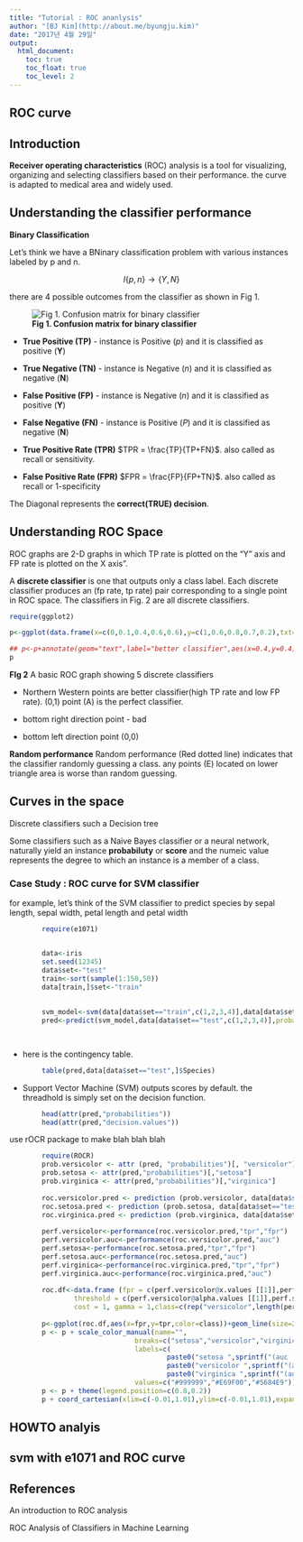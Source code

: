 ---
title: "Tutorial : ROC ananlysis"
author: "[BJ Kim](http://about.me/byungju.kim)"
date: "2017년 4월 29일"
output: 
  html_document: 
    toc: true
    toc_float: true
    toc_level: 2
---

## ROC curve 

## Introduction

**Receiver operating characteristics** (ROC) analysis is a tool for visualizing, organizing and selecting classifiers based on their performance. the curve is adapted to medical area and widely used.


## Understanding the classifier performance

**Binary Classification**

Let's think we have a BNinary classification problem with various instances labeled by p and n.

$$ I\{p,n\} \rightarrow \{Y,N\} $$

there are 4 possible outcomes from the classifier as shown in Fig 1.

![**Fig 1. Confusion matrix for binary classifier**](./figs/01confusionmatrix.png)

- **True Positive (TP)** - instance is Positive (*p*) and it is classified as positive (**Y**)

- **True Negative (TN)** - instance is Negative (*n*) and it is classified as negative (**N**)

- **False Positive (FP)** - instance is Negative (*n*) and it is classified as positive (**Y**)

- **False Negative (FN)** - instance is Positive (*P*) and it is classified as negative (**N**)

- **True Positive Rate (TPR)** $TPR = \frac{TP}{TP+FN}$. also called as recall or sensitivity.

- **False Positive Rate (FPR)** $FPR = \frac{FP}{FP+TN}$. also called as recall or 1-specificity


The Diagonal represents the **correct(TRUE) decision**.



## Understanding ROC Space

ROC graphs are 2-D graphs in which TP rate is plotted on the "Y" axis and FP rate is plotted on the X axis".

A **discrete classifier** is one that outputs only a class label. Each discrete classifier produces an (fp rate, tp rate) pair
corresponding to a single point in ROC space. The classifiers in Fig. 2 are all discrete classifiers.


```{r}
require(ggplot2)

p<-ggplot(data.frame(x=c(0,0.1,0.4,0.6,0.6),y=c(1,0.6,0.8,0.7,0.2),txt=c("A","B","C","D","E")),aes(x,y,label=txt))+geom_text() + theme_bw() + geom_abline(slope = 1,color="red",linetype=2) + xlim(c(0,1)) + ylim(c(0,1)) + xlab("FPR") + ylab("TPR")

## p<-p+annotate(geom="text",label="better classifier",aes(x=0.4,y=0.4))
p

```

**FIg 2** A basic ROC graph showing 5 discrete classifiers

- Northern Western points are better classifier(high TP rate and low FP rate). (0,1) point (A) is the perfect classifier.

- bottom right  direction point - bad

- bottom left direction point (0,0)

**Random performance** Random performance (Red dotted line) indicates that the classifier randomly guessing a class. any points (E) located on lower triangle area is worse than random guessing.

## Curves in the space

Discrete classifiers such a Decision tree

Some classifiers such as a Naive Bayes classifier or a neural network, naturally yield an instance **probabiluty** or **score** and the numeic value represents the degree to which an instance is a member of a class.


### Case Study : ROC curve for SVM classifier

for example, let's think of the SVM classifier to predict species by sepal length, sepal width, petal length and petal width


```{r}
        require(e1071)


        data<-iris
        set.seed(12345)
        data$set<-"test"
        train<-sort(sample(1:150,50))
        data[train,]$set<-"train"
 
 
        svm_model<-svm(data[data$set=="train",c(1,2,3,4)],data[data$set=="train",]$Species,probability=TRUE)
        pred<-predict(svm_model,data[data$set=="test",c(1,2,3,4)],probability=TRUE,decision.value=TRUE)

 
```

* here is the contingency table.
        
```{r}
        table(pred,data[data$set=="test",]$Species)
```

* Support Vector Machine (SVM) outputs scores by default. the threadhold is simply set on the decision function.
 
```{r}
        head(attr(pred,"probabilities"))
        head(attr(pred,"decision.values"))
```

use rOCR package to make blah blah blah

```{r}
        require(ROCR)
        prob.versicolor <- attr (pred, "probabilities")[, "versicolor"]
        prob.setosa <- attr(pred,"probabilities")[,"setosa"]
        prob.virginica <- attr(pred,"probabilities")[,"virginica"]
        
        roc.versicolor.pred <- prediction (prob.versicolor, data[data$set=="test",]$Species == "versicolor")
        roc.setosa.pred <- prediction (prob.setosa, data[data$set=="test",]$Species == "setosa")
        roc.virginica.pred <- prediction (prob.virginica, data[data$set=="test",]$Species == "virginica")
        
        perf.versicolor<-performance(roc.versicolor.pred,"tpr","fpr")
        perf.versicolor.auc<-performance(roc.versicolor.pred,"auc")
        perf.setosa<-performance(roc.setosa.pred,"tpr","fpr")
        perf.setosa.auc<-performance(roc.setosa.pred,"auc")
        perf.virginica<-performance(roc.virginica.pred,"tpr","fpr")
        perf.virginica.auc<-performance(roc.virginica.pred,"auc")
        
        roc.df<-data.frame (fpr = c(perf.versicolor@x.values [[1]],perf.setosa@x.values[[1]],perf.virginica@x.values[[1]]), tpr = c(perf.versicolor@y.values [[1]],perf.setosa@y.values[[1]],perf.virginica@y.values[[1]]), 
                threshold = c(perf.versicolor@alpha.values [[1]],perf.setosa@alpha.values[[1]],perf.virginica@alpha.values[[1]]), 
                cost = 1, gamma = 1,class=c(rep("versicolor",length(perf.versicolor@x.values [[1]])),rep("setosa",length(perf.setosa@x.values [[1]])),rep("virginica",length(perf.virginica@x.values [[1]]))))
       
        p<-ggplot(roc.df,aes(x=fpr,y=tpr,color=class))+geom_line(size=2) +  geom_abline(slope = 1,color="red",linetype=2) +theme_bw()
        p <- p + scale_color_manual(name="",
                               breaks=c("setosa","versicolor","virginica"),
                               labels=c(
                                       paste0("setosa ",sprintf("(auc : %.2f)",perf.setosa.auc@y.values[[1]])),
                                       paste0("versicolor ",sprintf("(auc : %.2f)",perf.versicolor.auc@y.values[[1]])),
                                       paste0("virginica ",sprintf("(auc : %.2f)",perf.virginica.auc@y.values[[1]]))),
                               values=c("#999999","#E69F00","#5684E9"))
        p <- p + theme(legend.position=c(0.8,0.2))
        p + coord_cartesian(xlim=c(-0.01,1.01),ylim=c(-0.01,1.01),expand = FALSE)


```


## HOWTO analyis



## svm with e1071 and ROC curve


##



## References

An introduction to ROC analysis

ROC Analysis of Classifiers in Machine Learning
